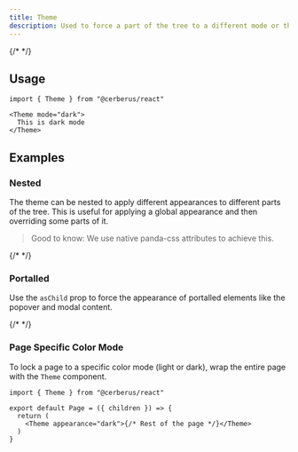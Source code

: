 ```yaml
---
title: Theme
description: Used to force a part of the tree to a different mode or theme.
---
```



{/* <ExampleTabs name="theme-basic" /> */}

## Usage

```tsx
import { Theme } from "@cerberus/react"
```

```tsx
<Theme mode="dark">
  This is dark mode
</Theme>
```

## Examples

### Nested

The theme can be nested to apply different appearances to different parts of the
tree. This is useful for applying a global appearance and then overriding some
parts of it.

> Good to know: We use native panda-css attributes to achieve this.

{/* <ExampleTabs name="theme-nested" /> */}

### Portalled

Use the `asChild` prop to force the appearance of portalled elements like the
popover and modal content.

{/* <ExampleTabs name="theme-with-portalled" /> */}

### Page Specific Color Mode

To lock a page to a specific color mode (light or dark), wrap the entire page
with the `Theme` component.

```tsx title="page.tsx"
import { Theme } from "@cerberus/react"

export default Page = ({ children }) => {
  return (
    <Theme appearance="dark">{/* Rest of the page */}</Theme>
  )
}
```